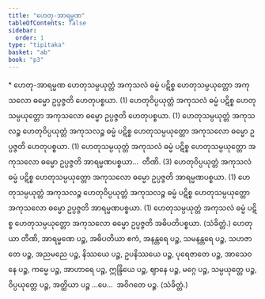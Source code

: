 ```yaml
---
title: "ဟေတု-အာရမ္မဏ"
tableOfContents: false
sidebar:
  order: 1
type: "tipitaka"
basket: "ab"
book: "p3"
---
```



<DynamicBreadcrumb />

<Paragraph type="center" book="p3">
* ဟေတု-အာရမ္မဏ
</Paragraph>

<Division number="31" book="p3" e="ch" v="39" p="332">

<Paragraph number="1319" book="p3">
ဟေတုသမ္ပယုတ္တံ အကုသလံ ဓမ္မံ ပဋိစ္စ ဟေတုသမ္ပယုတ္တော အကုသလော ဓမ္မော ဥပ္ပဇ္ဇတိ ဟေတုပစ္စယာ. (1)
</Paragraph>

<Paragraph number="1320" book="p3">
ဟေတုဝိပ္ပယုတ္တံ အကုသလံ ဓမ္မံ ပဋိစ္စ ဟေတုသမ္ပယုတ္တော အကုသလော ဓမ္မော ဥပ္ပဇ္ဇတိ ဟေတုပစ္စယာ. (1)
</Paragraph>

<Paragraph number="1321" book="p3">
ဟေတုသမ္ပယုတ္တံ အကုသလဉ္စ ဟေတုဝိပ္ပယုတ္တံ အကုသလဉ္စ ဓမ္မံ ပဋိစ္စ ဟေတုသမ္ပယုတ္တော အကုသလော ဓမ္မော ဥပ္ပဇ္ဇတိ ဟေတုပစ္စယာ. (1)
</Paragraph>

<Paragraph number="1322" book="p3">
ဟေတုသမ္ပယုတ္တံ အကုသလံ ဓမ္မံ ပဋိစ္စ ဟေတုသမ္ပယုတ္တော အကုသလော ဓမ္မော ဥပ္ပဇ္ဇတိ အာရမ္မဏပစ္စယာ…  တီဏိ. (3)
</Paragraph>

<Paragraph number="1323" book="p3">
ဟေတုဝိပ္ပယုတ္တံ အကုသလံ ဓမ္မံ ပဋိစ္စ ဟေတုသမ္ပယုတ္တော အကုသလော ဓမ္မော ဥပ္ပဇ္ဇတိ အာရမ္မဏပစ္စယာ. (1)
</Paragraph>

<Paragraph number="1324" book="p3">
ဟေတုသမ္ပယုတ္တံ အကုသလဉ္စ ဟေတုဝိပ္ပယုတ္တံ အကုသလဉ္စ ဓမ္မံ ပဋိစ္စ ဟေတုသမ္ပယုတ္တော အကုသလော ဓမ္မော ဥပ္ပဇ္ဇတိ အာရမ္မဏပစ္စယာ. (1)
</Paragraph>

<Paragraph number="1325" book="p3">
ဟေတုသမ္ပယုတ္တံ အကုသလံ ဓမ္မံ ပဋိစ္စ ဟေတုသမ္ပယုတ္တော အကုသလော ဓမ္မော ဥပ္ပဇ္ဇတိ အဓိပတိပစ္စယာ. (သံခိတ္တံ.)
</Paragraph>

</Division>
<Division number="32" book="p3" e="ch" v="39" p="333">

<Paragraph number="1326" book="p3">
ဟေတုယာ တီဏိ, အာရမ္မဏေ ပဉ္စ, အဓိပတိယာ ဧကံ, အနန္တရေ ပဉ္စ, သမနန္တရေ ပဉ္စ, သဟဇာတေ ပဉ္စ, အညမညေ ပဉ္စ, နိဿယေ ပဉ္စ, ဥပနိဿယေ ပဉ္စ, ပုရေဇာတေ ပဉ္စ, အာသေဝနေ ပဉ္စ, ကမ္မေ ပဉ္စ, အာဟာရေ ပဉ္စ, ဣန္ဒြိယေ ပဉ္စ, ဈာနေ ပဉ္စ, မဂ္ဂေ ပဉ္စ, သမ္ပယုတ္တေ ပဉ္စ, ဝိပ္ပယုတ္တေ ပဉ္စ, အတ္ထိယာ ပဉ္စ …ပေ…  အဝိဂတေ ပဉ္စ. (သံခိတ္တံ.)
</Paragraph>
</Division>